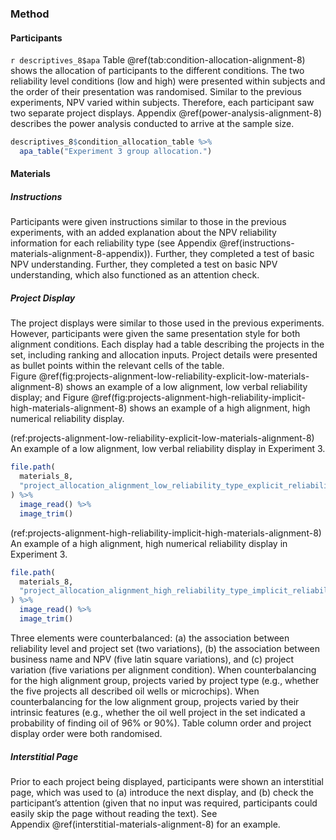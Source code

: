 ### Method

#### Participants

`r descriptives_8$apa` Table \@ref(tab:condition-allocation-alignment-8)
shows the allocation of participants to the different conditions. The two
reliability level conditions (low and high) were presented within subjects and
the order of their presentation was randomised. Similar to the previous
experiments, NPV varied within subjects. Therefore, each participant saw two
separate project displays. Appendix \@ref(power-analysis-alignment-8) describes
the power analysis conducted to arrive at the sample size.

```r
descriptives_8$condition_allocation_table %>%
  apa_table("Experiment 3 group allocation.")
```

#### Materials

##### Instructions

Participants were given instructions similar to those in the previous
experiments, with an added explanation about the NPV reliability information for
each reliability type (see
Appendix \@ref(instructions-materials-alignment-8-appendix)). Further, they
completed a test of basic NPV understanding. Further, they completed a test on
basic NPV understanding, which also functioned as an attention check.

##### Project Display

The project displays were similar to those used in the previous experiments.
However, participants were given the same presentation style for both alignment
conditions. Each display had a table describing the projects in the set,
including ranking and allocation inputs. Project details were presented as
bullet points within the relevant cells of the table.
Figure \@ref(fig:projects-alignment-low-reliability-explicit-low-materials-alignment-8)
shows an example of a low alignment, low verbal reliability display; and
Figure \@ref(fig:projects-alignment-high-reliability-implicit-high-materials-alignment-8)
shows an example of a high alignment, high numerical reliability display.

(ref:projects-alignment-low-reliability-explicit-low-materials-alignment-8) An example of a low alignment, low verbal reliability display in Experiment 3.

```r
file.path(
  materials_8,
  "project_allocation_alignment_low_reliability_type_explicit_reliability_amount_low_variation_1.png"
) %>%
  image_read() %>%
  image_trim()
```

(ref:projects-alignment-high-reliability-implicit-high-materials-alignment-8) An example of a high alignment, high numerical reliability display in Experiment 3.

```r
file.path(
  materials_8,
  "project_allocation_alignment_high_reliability_type_implicit_reliability_amount_high_variation_1.png"
) %>%
  image_read() %>%
  image_trim()
```

Three elements were counterbalanced: (a) the association between reliability
level and project set (two variations), (b) the association between business
name and NPV (five latin square variations), and (c) project variation (five
variations per alignment condition). When counterbalancing for the high
alignment group, projects varied by project type (e.g., whether the five
projects all described oil wells or microchips). When counterbalancing for the
low alignment group, projects varied by their intrinsic features (e.g., whether
the oil well project in the set indicated a probability of finding oil of 96% or
90%). Table column order and project display order were both randomised.

##### Interstitial Page

Prior to each project being displayed, participants were shown an interstitial
page, which was used to (a) introduce the next display, and (b) check the
participant's attention (given that no input was required, participants could
easily skip the page without reading the text). See
Appendix \@ref(interstitial-materials-alignment-8) for an example.

